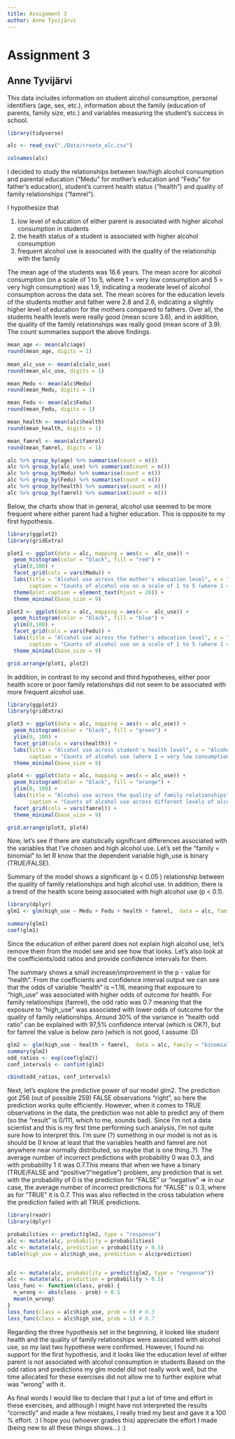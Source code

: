```yaml
---
title: Assignment 3
author: Anne Tyvijärvi
---
```

# Assignment 3
## Anne Tyvijärvi


This data includes information on student alcohol consumption, personal identifiers (age, sex, etc.), information about the family (education of parents, family size, etc.) and variables measuring the student's success in school.


```r

library(tidyverse)

alc <- read_csv("./Data/create_alc.csv")

colnames(alc)
```
I decided to study the relationships between low/high alcohol consumption and parental education ("Medu" for mother's education and "Fedu" for father's education), student's current health status ("health") and quality of family relationships ("famrel").

I hypothesize that

  1. low level of education of either parent is associated with higher alcohol consumption in students 
  2. the health status of a student is associated with higher alcohol consumption
  3. frequent alcohol use is associated with the quality of the relationship with the family
  
The mean age of the students was 16.6 years. The mean score for alcohol consumption (on a scale of 1 to 5, where 1 = very low consumption and 5 = very high consumption) was 1.9, indicating a moderate level of alcohol consumption across the data set. The mean scores for the education levels of the students mother and father were 2.8 and 2.6, indicating a slightly higher level of education for the mothers compared to fathers. Over all, the students health levels were really good (mean score 3.6), and in addition, the quality of the family relationships was really good (mean score of 3.9). The count summaries support the above findings.
```r
mean_age <- mean(alc$age)
round(mean_age, digits = 1)
  
mean_alc_use <- mean(alc$alc_use)
round(mean_alc_use, digits = 1)

mean_Medu <- mean(alc$Medu)
round(mean_Medu, digits = 1)

mean_Fedu <- mean(alc$Fedu)
round(mean_Fedu, digits = 1)

mean_health <- mean(alc$health)
round(mean_health, digits = 1)

mean_famrel <- mean(alc$famrel)
round(mean_famrel, digits = 1)

alc %>% group_by(age) %>% summarise(count = n())
alc %>% group_by(alc_use) %>% summarise(count = n())
alc %>% group_by(Medu) %>% summarise(count = n())
alc %>% group_by(Fedu) %>% summarise(count = n())
alc %>% group_by(health) %>% summarise(count = n())
alc %>% group_by(famrel) %>% summarise(count = n())

```

  
Below, the charts show that in general, alcohol use seemed to be more frequent where either parent had a higher education. This is opposite to my first hypothesis. 

```r

library(ggplot2)
library(gridExtra)

plot1 <- ggplot(data = alc, mapping = aes(x =  alc_use)) +
  geom_histogram(color = "black", fill = "red") +
  ylim(0,100) +
  facet_grid(cols = vars(Medu)) +
  labs(title = "Alcohol use across the mother's education level", x = "Alcohol use", y = NULL,
       caption = "Counts of alcohol use on a scale of 1 to 5 (where 1 = very low consumption and 5 = very high consumption) across the education level of the \n students mother (where 0 = none; 1 = primary education; 2 = 5th to 9th grade; 3 = secondary education; 4 = higher education)") +
  theme(plot.caption = element_text(hjust = 20)) +
  theme_minimal(base_size = 9)

plot2 <- ggplot(data = alc, mapping = aes(x =  alc_use)) +
  geom_histogram(color = "black", fill = "blue") +
  ylim(0,100) +
  facet_grid(cols = vars(Fedu)) +
  labs(title = "Alcohol use across the father's education level", x = "Alcohol use", y = NULL,
       caption = "Counts of alcohol use on a scale of 1 to 5 (where 1 = very low consumption and 5 = very high consumption) across the education level of the \n students father (where 0 = none; 1 = primary education; 2 = 5th to 9th grade; 3 = secondary education; 4 = higher education)") +
  theme_minimal(base_size = 9)

grid.arrange(plot1, plot2)
```
  
In addition, in contrast to my second and third hypotheses, either poor health score or poor family relationships did not seem to be associated with more frequent alcohol use.  

```r

library(ggplot2)
library(gridExtra)

plot3 <- ggplot(data = alc, mapping = aes(x = alc_use)) +
  geom_histogram(color = "black", fill = "green") +
  ylim(0, 100) +
  facet_grid(cols = vars(health)) +
  labs(title = "Alcohol use across student's health level", x = "Alcohol use", y = NULL,
       caption = "Counts of alcohol use (where 1 = very low consumption and 5 = very high consumption) across the student's health level on a numeric scale \n from 1 to 5 (where 1 = very bad and 5 = very good)") +
  theme_minimal(base_size = 9)

plot4 <- ggplot(data = alc, mapping = aes(x = alc_use)) +
  geom_histogram(color = "black", fill = "orange") + 
  ylim(0, 100) +
  labs(title = "Alcohol use across the quality of family relationships", x = "Alcohol use", y = NULL,
       caption = "Counts of alcohol use across different levels of alcohol consumption on a scale of 1 to 5 (where 1 = very low consumption and 5 = very high \n consumption) versus the the quality of the student's family relationships on a scale of 1 to 5 (where 1 = very bad and 5 = excellent") +
  facet_grid(cols = vars(famrel)) +
  theme_minimal(base_size = 9)

grid.arrange(plot3, plot4)
```
  

Now, let's see if there are statistically significant differences associated with the variables that I've chosen and high alcohol use. Let's set the "family = binomial" to let R know that the dependent variable high_use is binary (TRUE/FALSE).  

Summary of the model shows a significant (p < 0.05 ) relationship between the quality of family relationships and high alcohol use. In addition, there is a trend of the health score being associated with high alcohol use (p < 0.1).
  

```r
library(dplyr)
glm1 <- glm(high_use ~ Medu + Fedu + health + famrel,  data = alc, family = "binomial")

summary(glm1)
coef(glm1)
```
Since the education of either parent does not explain high alcohol use, let's remove them from the model see and see how that looks. Let's also look at the coefficients/odd ratios and provide confidence intervals for them.

The summary shows a small increase/improvement in the p - value for "health". From the coefficients and confidence interval output we can see that the odds of variable "health" is ~1.16, meaning that exposure to "high_use" was associated with higher odds of outcome for health. For family relationships (famrel), the odd ratio was 0.7 meaning that the exposure to "high_use" was associated with lower odds of outcome for the quality of family relationships. Around 30% of the variance in "health odd ratio" can be explained with 97,5% confidence interval (which is OK?), but for famrel the value is below zero (which is not good, I assume :D)


```r
glm2 <- glm(high_use ~ health + famrel,  data = alc, family = "binomial")
summary(glm2)
odd_ratios <- exp(coef(glm2))
conf_intervals <- confint(glm2)

cbind(odd_ratios, conf_intervals)

```
Next, let's explore the predictive power of our model glm2. The prediction got 256 (out of possible 259) FALSE observations "right", so here the prediction works quite efficiently. However, when it comes to TRUE observations in the data, the prediction was not able to predict any of them (so the "result" is 0/111, which to me, sounds bad). Since I'm not a data scientist and this is my first time performing such analysis, I'm not quite sure how to interpret this. I'm sure (?) something in our model is not as is should be (I know at least that the variables health and famrel are not anywhere near normally distributed, so maybe that is one thing..?). The average number of incorrect predictions with probability 0 was 0.3, and with probability 1 it was 0.7.This means that when we have a binary (TRUE/FALSE and "positive"/"negative") problem, any prediction that is set with the probability of 0 is the prediction for "FALSE" or "negative" => in our case, the average number of incorrect predictions for "FALSE" is 0.3, where as for "TRUE" it is 0.7. This was also reflected in the cross tabulation where the prediction failed with all TRUE predictions.



```r
library(readr)
library(dplyr)

probabilities <- predict(glm2, type = "response")
alc <- mutate(alc, probability = probabilities)
alc <- mutate(alc, prediction = probability > 0.5)
table(high_use = alc$high_use, prediction = alc$prediction)


alc <- mutate(alc, probability = predict(glm2, type = "response"))
alc <- mutate(alc, prediction = probability > 0.5)
loss_func <- function(class, prob) {
  n_wrong <- abs(class - prob) > 0.5
  mean(n_wrong)
}
loss_func(class = alc$high_use, prob = 0) # 0.3
loss_func(class = alc$high_use, prob = 1) # 0.7
```
Regarding the three hypothesis set in the beginning, it looked like student health and the quality of family relationships were associated with alcohol use, so my last two hypothese were confirmed. However, I found no support for the first hypothesis, and it looks like the education level of either parent is not associated with alcohol consumption in students.Based on the odd ratios and predictions  my glm model did not really work well, but the time allocated for these exercises did not allow me to further explore what was "wrong" with it. 


As final words I would like to declare that I put a lot of time and effort in these exercises, and although I might have not interpreted the results "correctly" and made a few mistakes, I really tried my best and gave it a 100 % effort. :) I hope you (whoever grades this) appreciate the effort I made (being new to all these things shows...) :) 
